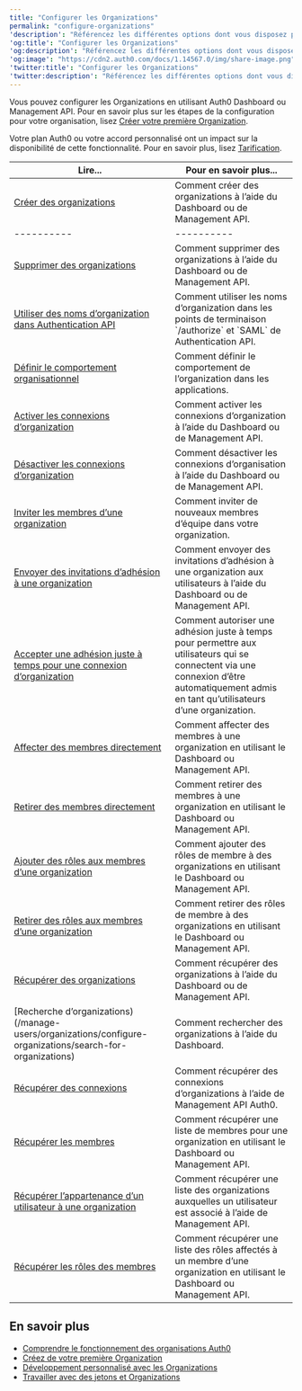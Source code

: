 ```yaml
---
title: "Configurer les Organizations"
permalink: "configure-organizations"
'description': "Référencez les différentes options dont vous disposez pour configurer les Organizations."
'og:title': "Configurer les Organizations"
'og:description': "Référencez les différentes options dont vous disposez pour configurer les Organizations."
'og:image': "https://cdn2.auth0.com/docs/1.14567.0/img/share-image.png"
'twitter:title': "Configurer les Organizations"
'twitter:description': "Référencez les différentes options dont vous disposez pour configurer les Organizations."
---
```


Vous pouvez configurer les Organizations en utilisant <Tooltip href="/docs/fr-ca/glossary?term=auth0-dashboard" tip="Auth0 Dashboard
Principal produit d’Auth0 pour configurer vos services." cta="Voir le glossaire">Auth0 Dashboard</Tooltip> ou <Tooltip href="/docs/fr-ca/glossary?term=management-api" tip="Management API
Un produit permettant aux clients d’effectuer des tâches administratives." cta="Voir le glossaire">Management API</Tooltip>. Pour en savoir plus sur les étapes de la configuration pour votre organisation, lisez [Créer votre première Organization](/docs/fr-ca/manage-users/organizations/create-first-organization).

<Card title="La disponibilité varie selon le plan Auth0">

Votre plan Auth0 ou votre accord personnalisé ont un impact sur la disponibilité de cette fonctionnalité. Pour en savoir plus, lisez [Tarification](https://auth0.com/pricing).

</Card>

<table class="table"><thead>
<tr>
<th><strong>Lire...</strong></th>
<th><strong>Pour en savoir plus...</strong></th>
</tr>
</thead>
<tbody>
<tr>
<td><a href="/docs/fr-ca/organizations/configure/create-organizations">Créer des organizations</a></td>
<td>Comment créer des organizations à l’aide du Dashboard ou de Management API.</td>
</tr>
<tr>
<td>----------</td>
<td>----------</td>
</tr>
<tr>
<td><a href="/docs/fr-ca/organizations/configure/delete-organizations">Supprimer des organizations</a></td>
<td>Comment supprimer des organizations à l’aide du Dashboard ou de Management API.</td>
</tr>
<tr>
<td><a href="/docs/fr-ca/manage-users/organizations/configure-organizations/use-org-name-authentication-api">Utiliser des noms d’organization dans Authentication API</a></td>
<td>Comment utiliser les noms d’organization dans les points de terminaison `/authorize` et `SAML` de Authentication API.</td>
</tr>
<tr>
<td><a href="/docs/fr-ca/organizations/configure/define-organization-behavior">Définir le comportement organisationnel</a></td>
<td>Comment définir le comportement de l’organization dans les applications.</td>
</tr>
<tr>
<td><a href="/docs/fr-ca/organizations/configure/enable-connections">Activer les connexions d’organization</a></td>
<td>Comment activer les connexions d’organization à l’aide du Dashboard ou de Management API.</td>
</tr>
<tr>
<td><a href="/docs/fr-ca/organizations/configure/disable-connections">Désactiver les connexions d’organization</a></td>
<td>Comment désactiver les connexions d’organisation à l’aide du Dashboard ou de Management API.</td>
</tr>
<tr>
<td><a href="/docs/fr-ca/organizations/configure/invite-members">Inviter les membres d’une organization</a></td>
<td>Comment inviter de nouveaux membres d’équipe dans votre organization.</td>
</tr>
<tr>
<td><a href="/docs/fr-ca/organizations/configure/send-membership-invitations">Envoyer des invitations d’adhésion à une organization</a></td>
<td>Comment envoyer des invitations d’adhésion à une organization aux utilisateurs à l’aide du Dashboard ou de Management API.</td>
</tr>
<tr>
<td><a href="/docs/fr-ca/organizations/configure/grant-just-in-time-membership">Accepter une adhésion juste à temps pour une connexion d’organization</a></td>
<td>Comment autoriser une adhésion juste à temps pour permettre aux utilisateurs qui se connectent via une connexion d’être automatiquement admis en tant qu’utilisateurs d’une organization.</td>
</tr>
<tr>
<td><a href="/docs/fr-ca/organizations/configure/assign-members">Affecter des membres directement</a></td>
<td>Comment affecter des membres à une organization en utilisant le Dashboard ou Management API.</td>
</tr>
<tr>
<td><a href="/docs/fr-ca/organizations/configure/remove-members">Retirer des membres directement</a></td>
<td>Comment retirer des membres à une organization en utilisant le Dashboard ou Management API.</td>
</tr>
<tr>
<td><a href="/docs/fr-ca/organizations/configure/add-member-roles">Ajouter des rôles aux membres d’une organization</a></td>
<td>Comment ajouter des rôles de membre à des organizations en utilisant le Dashboard ou Management API.</td>
</tr>
<tr>
<td><a href="/docs/fr-ca/organizations/configure/remove-member-roles">Retirer des rôles aux membres d’une organization</a></td>
<td>Comment retirer des rôles de membre à des organizations en utilisant le Dashboard ou Management API.</td>
</tr>
<tr>
<td><a href="/docs/fr-ca/organizations/configure/retrieve-organizations">Récupérer des organizations</a></td>
<td>Comment récupérer des organizations à l’aide du Dashboard ou de Management API.</td>
</tr>
<tr>
<td>[Recherche d’organizations)(/manage-users/organizations/configure-organizations/search-for-organizations)</td>
<td>Comment rechercher des organizations à l’aide du Dashboard.</td>
</tr>
<tr>
<td><a href="/docs/fr-ca/organizations/configure/retrieve-connections">Récupérer des connexions</a></td>
<td>Comment récupérer des connexions d’organizations à l’aide de Management API Auth0.</td>
</tr>
<tr>
<td><a href="/docs/fr-ca/organizations/configure/retrieve-members">Récupérer les membres</a></td>
<td>Comment récupérer une liste de membres pour une organization en utilisant le Dashboard ou Management API.</td>
</tr>
<tr>
<td><a href="/docs/fr-ca/organizations/configure/retrieve-user-membership">Récupérer l’appartenance d’un utilisateur à une organization</a></td>
<td>Comment récupérer une liste des organizations auxquelles un utilisateur est associé à l’aide de Management API.</td>
</tr>
<tr>
<td><a href="/docs/fr-ca/organizations/configure/retrieve-member-roles">Récupérer les rôles des membres</a></td>
<td>Comment récupérer une liste des rôles affectés à un membre d’une organization en utilisant le Dashboard ou Management API.</td>
</tr>
</tbody>
</table>

## En savoir plus

* [Comprendre le fonctionnement des organisations Auth0](/docs/fr-ca/manage-users/organizations/organizations-overview)
* [Créez de votre première Organization](/docs/fr-ca/manage-users/organizations/create-first-organization)
* [Développement personnalisé avec les Organizations](/docs/fr-ca/manage-users/organizations/custom-development)
* [Travailler avec des jetons et Organizations](/docs/fr-ca/manage-users/organizations/using-tokens)